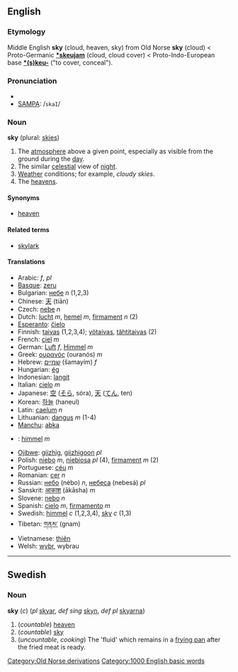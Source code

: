 ==English==

===Etymology===
Middle English '''sky''' (cloud, heaven, sky) from Old Norse '''sky''' (cloud) < Proto-Germanic '''[[*skeujam]]''' (cloud, cloud cover) < Proto-Indo-European base '''[[*(s)keu-]]''' ("to cover, conceal").

===Pronunciation===
*{{IPA|/skaɪ/}}
*[[w:SAMPA|SAMPA]]: /<tt>skaI</tt>/

===Noun===
'''sky''' (plural: [[skies]])
# The [[atmosphere]] above a given point, especially as visible from the ground during the [[day]].
# The similar [[celestial]] view of [[night]].
# [[Weather]] conditions; for example, ''cloudy skies''.
# The [[heavens]].

==== Synonyms====
*[[heaven]]

====Related terms====
*[[skylark]]

==== Translations ====
*Arabic: {{ARchar|[[سماء|سَمَاء]]}} {{IPAchar|(sámaː’)}} ''f'', {{ARchar|[[سموات|سَمَوَات]]}} {{IPAchar|(samawáːt)}} ''pl''
*[[Basque]]: [[zeru]]
*Bulgarian: [[небе]] ''n'' (1,2,3)
*Chinese: [[天]] (tiān)
*Czech: [[nebe]]  ''n''
*Dutch: [[lucht]] ''m'', [[hemel]] ''m'', [[firmament]] ''n'' (2)
*[[Esperanto]]: [[ĉielo]]
*Finnish: [[taivas]] (1,2,3,4); [[yötaivas]], [[tähtitaivas]] (2)
*French: [[ciel]] ''m''
*German: [[Luft]] ''f'', [[Himmel]] ''m''
*Greek: [[ουρανός]] (ouranós) ''m''
*Hebrew: [[שמיים]] (šamayím) ''f''
*Hungarian: [[ég]]
*Indonesian: [[langit]]
*Italian: [[cielo]] ''m''
*Japanese: [[空]] ([[そら]], sóra), [[天]] ([[てん]], ten)
*Korean: [[하늘]] (haneul)
*Latin: [[caelum]] ''n''
*Lithuanian: [[dangus]] ''m'' (1-4)
*[[Manchu]]: [[abka]]
*{{no}}: [[himmel]] ''m''
*[[Ojibwe]]: [[giizhig]], [[giizhigoon]] ''pl''
*Polish: [[niebo]] ''m'', [[niebiosa]] ''pl'' (4), [[firmament]] ''m'' (2)
*Portuguese: [[céu]] ''m''
*Romanian: [[cer]] ''n''
*Russian: [[небо]] (nébo) ''n'', [[небо|небеса]] (nebesá) ''pl''
*Sanskrit: [[आकाश]] (ākāsha) ''m''
*Slovene: [[nebo]] ''n''
*Spanish: [[cielo]] ''m'', [[firmamento]] ''m''
*Swedish: [[himmel]] ''c'' (1,2,3,4), [[sky#Swedish|sky]] ''c'' (1,3)
*Tibetan: [[གནམ་]] (gnam)
*Vietnamese: [[thiên]]
*Welsh: [[wybr]], wybrau

----

==Swedish==
===Noun===
'''sky''' (''c'') (''pl'' [[skyar]], ''def sing'' [[skyn]], ''def pl'' [[skyarna]])

#(''countable'') [[heaven]]
#(''countable'') [[sky#English|sky]]
#(''uncountable'', ''cooking'') The 'fluid' which remains in a [[frying pan]] after the fried meat is ready.
[[Category:Old Norse derivations]]
[[Category:1000 English basic words]]